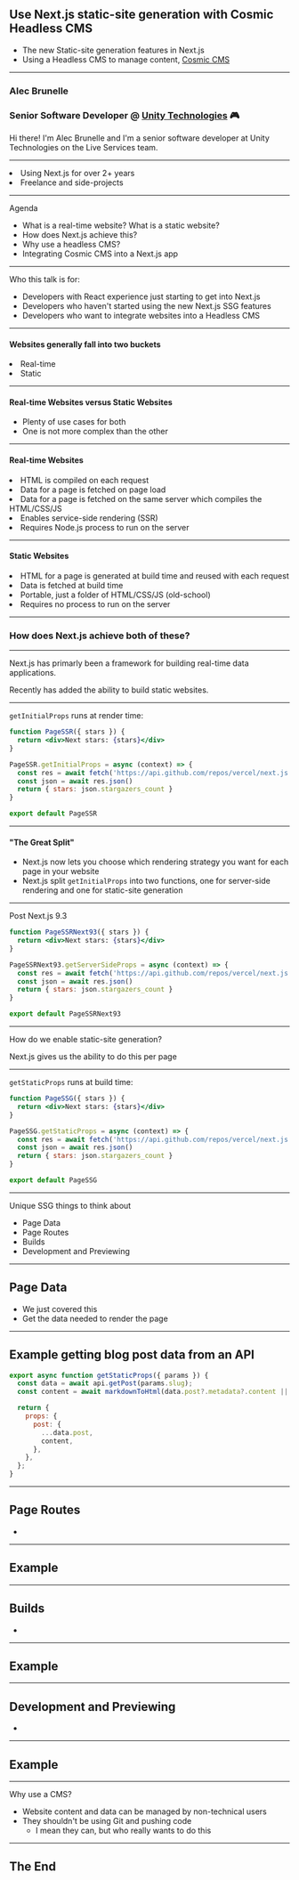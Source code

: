 ## Use Next.js static-site generation with Cosmic Headless CMS

<Notes>

* The new Static-site generation features in Next.js
* Using a Headless CMS to manage content, [Cosmic CMS](https://www.cosmicjs.com/)

</Notes>

---

### Alec Brunelle

### Senior Software Developer @ [Unity Technologies](https://unity.com/) 🎮

<Notes>

Hi there! I'm Alec Brunelle and I'm a senior software developer at Unity Technologies on the Live Services team.

</Notes>

---

<li>
    Using Next.js for over 2+ years
</li>
<li>
    Freelance and side-projects
</li>

---

Agenda

* What is a real-time website? What is a static website?
* How does Next.js achieve this?
* Why use a headless CMS?
* Integrating Cosmic CMS into a Next.js app

---

Who this talk is for:

* Developers with React experience just starting to get into Next.js
* Developers who haven't started using the new Next.js SSG features
* Developers who want to integrate websites into a Headless CMS

---

#### Websites generally fall into two buckets

<Steps>
    <li>Real-time</li>
    <li>Static</li>
</Steps>

---

#### Real-time Websites versus Static Websites

* Plenty of use cases for both
* One is not more complex than the other

---

#### Real-time Websites

<Steps>
    <li>HTML is compiled on each request</li>
    <li>Data for a page is fetched on page load</li>
    <li>Data for a page is fetched on the same server which compiles the HTML/CSS/JS</li>
    <li>Enables service-side rendering (SSR)</li>
    <li>Requires Node.js process to run on the server</li>
</Steps>

---

#### Static Websites

<Steps>
    <li>HTML for a page is generated at build time and reused with each request</li>
    <li>Data is fetched at build time</li>
    <li>Portable, just a folder of HTML/CSS/JS (old-school)</li>
    <li>Requires no process to run on the server</li> 
</Steps>

---

### How does Next.js achieve both of these?

---

Next.js has primarly been a framework for building real-time data applications. 

Recently has added the ability to build static websites.

---

`getInitialProps` runs at render time:


```jsx
function PageSSR({ stars }) {
  return <div>Next stars: {stars}</div>
}

PageSSR.getInitialProps = async (context) => {
  const res = await fetch('https://api.github.com/repos/vercel/next.js')
  const json = await res.json()
  return { stars: json.stargazers_count }
}

export default PageSSR
```

---

#### "The Great Split"

<Steps>

* Next.js now lets you choose which rendering strategy you want for each page in your website
* Next.js split `getInitialProps` into two functions, one for server-side rendering and one for static-site generation

</Steps>

---

Post Next.js 9.3


```jsx
function PageSSRNext93({ stars }) {
  return <div>Next stars: {stars}</div>
}

PageSSRNext93.getServerSideProps = async (context) => {
  const res = await fetch('https://api.github.com/repos/vercel/next.js')
  const json = await res.json()
  return { stars: json.stargazers_count }
}

export default PageSSRNext93
```

---

How do we enable static-site generation?

Next.js gives us the ability to do this per page

---

`getStaticProps` runs at build time:

```jsx
function PageSSG({ stars }) {
  return <div>Next stars: {stars}</div>
}

PageSSG.getStaticProps = async (context) => {
  const res = await fetch('https://api.github.com/repos/vercel/next.js')
  const json = await res.json()
  return { stars: json.stargazers_count }
}

export default PageSSG
```

---

Unique SSG things to think about

* Page Data
* Page Routes
* Builds
* Development and Previewing

---

## Page Data

* We just covered this
* Get the data needed to render the page

---

## Example getting blog post data from an API

```javascript
export async function getStaticProps({ params }) {
  const data = await api.getPost(params.slug);
  const content = await markdownToHtml(data.post?.metadata?.content || "");

  return {
    props: {
      post: {
        ...data.post,
        content,
      },
    },
  };
}
```

---

## Page Routes

* 

---

## Example


---

## Builds

* 

---

## Example


---

## Development and Previewing

* 

---

## Example


---

Why use a CMS?

* Website content and data can be managed by non-technical users
* They shouldn't be using Git and pushing code
  * I mean they can, but who really wants to do this

---

## The End
